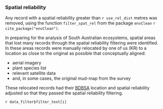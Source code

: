 ### Spatial reliability

Any record with a spatial reliability greater than `r use_rel_dist` metres was removed, using the function `filter_spat_rel` from the package `envClean` `r cite_package("envClean")`.

In preparing for the analysis of South Australian ecosystems, spatial areas that lost many records through the spatial reliability filtering were identified. In these areas records were manually relocated by one of us (KR) to a location as close to the original as possible that conceptually aligned:

* aerial imagery
* plant species list
* relevant satellite data
* and, in some cases, the original mud-map from the survey

These relocated records had their [BDBSA](#bdbsa) location and spatial reliability adjusted so that they passed the spatial reliability filtering.

`r data_filter$filter_text[i]`

<br>
